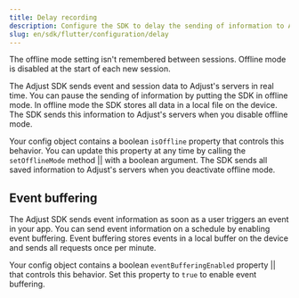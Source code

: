 ```yaml
---
title: Delay recording
description: Configure the SDK to delay the sending of information to Adjust's servers.
slug: en/sdk/flutter/configuration/delay
---
```


<Callout type="important">

The offline mode setting isn't remembered between sessions. Offline mode is disabled at the start of each new session.

</Callout>

The Adjust SDK sends event and session data to Adjust's servers in real time. You can pause the sending of information by putting the SDK in offline mode. In offline mode the SDK stores all data in a local file on the device. The SDK sends this information to Adjust's servers when you disable offline mode.


Your config object contains a boolean `isOffline` property that controls this behavior. You can update this property at any time by calling the <Tooltip>`setOfflineMode` method || <SetOfflineModeSig /></Tooltip> with a boolean argument. The SDK sends all saved information to Adjust's servers when you deactivate offline mode.


<SetOfflineMode />

## Event buffering

The Adjust SDK sends event information as soon as a user triggers an event in your app. You can send event information on a schedule by enabling event buffering. Event buffering stores events in a local buffer on the device and sends all requests once per minute.


Your config object contains a boolean <Tooltip>`eventBufferingEnabled` property || <EventBufferingEnabledSig /></Tooltip> that controls this behavior. Set this property to `true` to enable event buffering.


<EventBufferingEnabled />

